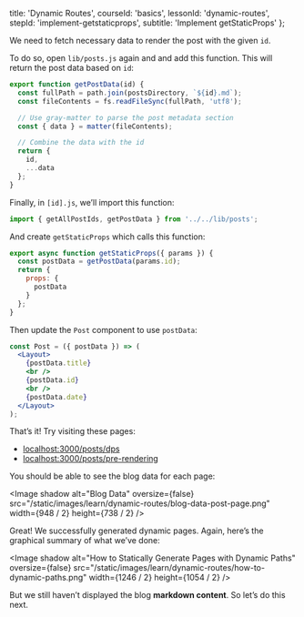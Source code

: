 
  title: 'Dynamic Routes',
  courseId: 'basics',
  lessonId: 'dynamic-routes',
  stepId: 'implement-getstaticprops',
  subtitle: 'Implement getStaticProps'
};

We need to fetch necessary data to render the post with the given `id`.

To do so, open `lib/posts.js` again and and add this function. This will return the post data based on `id`:

```jsx
export function getPostData(id) {
  const fullPath = path.join(postsDirectory, `${id}.md`);
  const fileContents = fs.readFileSync(fullPath, 'utf8');

  // Use gray-matter to parse the post metadata section
  const { data } = matter(fileContents);

  // Combine the data with the id
  return {
    id,
    ...data
  };
}
```

Finally, in `[id].js`, we’ll import this function:

```js
import { getAllPostIds, getPostData } from '../../lib/posts';
```

And create `getStaticProps` which calls this function:

```jsx
export async function getStaticProps({ params }) {
  const postData = getPostData(params.id);
  return {
    props: {
      postData
    }
  };
}
```

Then update the `Post` component to use `postData`:

```jsx
const Post = ({ postData }) => (
  <Layout>
    {postData.title}
    <br />
    {postData.id}
    <br />
    {postData.date}
  </Layout>
);
```

That’s it! Try visiting these pages:

- [localhost:3000/posts/dps](http://localhost:3000/posts/dps)
- [localhost:3000/posts/pre-rendering](http://localhost:3000/posts/pre-rendering)

You should be able to see the blog data for each page:

<Image
  shadow
  alt="Blog Data"
  oversize={false}
  src="/static/images/learn/dynamic-routes/blog-data-post-page.png"
  width={948 / 2}
  height={738 / 2}
/>

Great! We successfully generated dynamic pages. Again, here’s the graphical summary of what we’ve done:

<Image
  shadow
  alt="How to Statically Generate Pages with Dynamic Paths"
  oversize={false}
  src="/static/images/learn/dynamic-routes/how-to-dynamic-paths.png"
  width={1246 / 2}
  height={1054 / 2}
/>

But we still haven’t displayed the blog **markdown content**. So let’s do this next.

